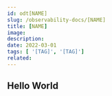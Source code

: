 ---
id: odt[NAME]
slug: /observability-docs/[NAME]
title: [NAME]
image:
description:
date: 2022-03-01
tags: [ '[TAG]', '[TAG]']
related:
---

## Hello World
